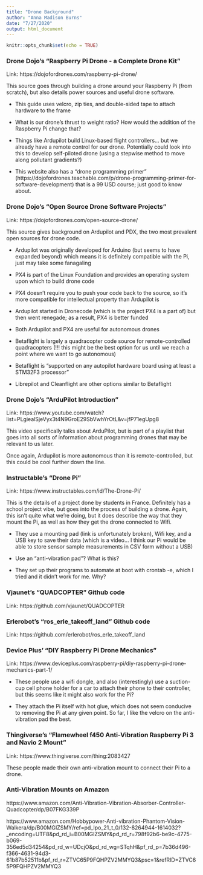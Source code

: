 ```yaml
---
title: "Drone Background"
author: "Anna Madison Burns"
date: "7/27/2020"
output: html_document
---
```


```r
knitr::opts_chunk$set(echo = TRUE)
```

### Drone Dojo's "Raspberry Pi Drone - a Complete Drone Kit"

Link: https://dojofordrones.com/raspberry-pi-drone/

This source goes through building a drone around your Raspberry Pi (from scratch), but also details power sources and useful drone software.

- This guide uses velcro, zip ties, and double-sided tape to attach hardware to the frame

- What is our drone's thrust to weight ratio? How would the addition of the Raspberry Pi change that?

- Things like Ardupilot build Linux-based flight controllers... but we already have a remote control for our drone.  Potentially could look into this to develop self-piloted drone (using a stepwise method to move along pollutant gradients?)

- This website also has a "drone programming primer" (https://dojofordrones.teachable.com/p/drone-programming-primer-for-software-development) that is a 99 USD course; just good to know about.

### Drone Dojo's "Open Source Drone Software Projects"

Link: https://dojofordrones.com/open-source-drone/

This source gives background on Ardupilot and PDX, the two most prevalent open sources for drone code.

- Ardupilot was originally developed for Arduino (but seems to have expanded beyond) which means it is definitely compatible with the Pi, just may take some fanagaling

- PX4 is part of the Linux Foundation and provides an operating system upon which to build drone code

- PX4 doesn't require you to push your code back to the source, so it's more compatible for intellectual property than Ardupilot is

- Ardupilot started in Dronecode (which is the project PX4 is a part of) but then went renegade; as a result, PX4 is better funded

- Both Ardupilot and PX4 are useful for autonomous drones

- Betaflight is largely a quadracopter code source for remote-controlled quadracopters (!!! this might be the best option for us until we reach a point where we want to go autonomous)

- Betaflight is "supported on any autopilot hardware board using at least a STM32F3 processor"

- Librepilot and Cleanflight are other options similar to Betaflight

### Drone Dojo's "ArduPilot Introduction"

Link: https://www.youtube.com/watch?list=PLgiealSjeVyx3t4N9GroE29SbVwhYrOtL&v=jfP71egUpg8

This video specifically talks about ArduPilot, but is part of a playlist that goes into all sorts of information about programming drones that may be relevant to us later.

Once again, Ardupilot is more autonomous than it is remote-controlled, but this could be cool further down the line.

### Instructable's "Drone Pi"

Link: https://www.instructables.com/id/The-Drone-Pi/

This is the details of a project done by students in France. Definitely has a school project vibe, but goes into the process of building a drone.  Again, this isn't quite what we're doing, but it does describe the way that they mount the Pi, as well as how they get the drone connected to Wifi.

- They use a mounting pad (link is unfortunately broken), Wifi key, and a USB key to save their data (which is a video... I think our Pi would be able to store sensor sample measurements in CSV form without a USB)

- Use an "anti-vibration pad"? What is this?

- They set up their programs to automate at boot with crontab -e, which I tried and it didn't work for me.  Why?

### Vjaunet's "QUADCOPTER" Github code

Link: https://github.com/vjaunet/QUADCOPTER

### Erlerobot's "ros_erle_takeoff_land" Github code

Link: https://github.com/erlerobot/ros_erle_takeoff_land

### Device Plus' "DIY Raspberry Pi Drone Mechanics"

Link: https://www.deviceplus.com/raspberry-pi/diy-raspberry-pi-drone-mechanics-part-1/

- These people use a wifi dongle, and also (interestingly) use a suction-cup cell phone holder for a car to attach their phone to their controller, but this seems like it might also work for the Pi?

- They attach the Pi itself with hot glue, which does not seem conducive to removing the Pi at any given point.  So far, I like the velcro on the anti-vibration pad the best.

### Thingiverse's "Flamewheel f450 Anti-Vibration Raspberry Pi 3 and Navio 2 Mount"

Link: https://www.thingiverse.com/thing:2083427 

These people made their own anti-vibration mount to connect their Pi to a drone.

### Anti-Vibration Mounts on Amazon

https://www.amazon.com/Anti-Vibration-Vibration-Absorber-Controller-Quadcopter/dp/B07FKG339P

https://www.amazon.com/Hobbypower-Anti-vibration-Phantom-Vision-Walkera/dp/B00MGIZSMY/ref=pd_lpo_21_t_0/132-8264944-1614032?_encoding=UTF8&pd_rd_i=B00MGIZSMY&pd_rd_r=798f92b6-be9c-4775-b069-356ed5d34254&pd_rd_w=UDcjO&pd_rd_wg=STqhH&pf_rd_p=7b36d496-f366-4631-94d3-61b87b52511b&pf_rd_r=ZTVC65P9FQHPZV2MMYQ3&psc=1&refRID=ZTVC65P9FQHPZV2MMYQ3
